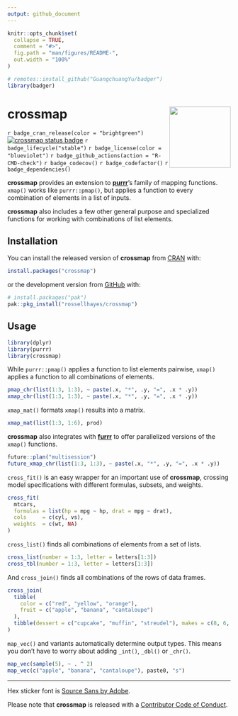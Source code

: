```yaml
---
output: github_document
---
```


<!-- README.md is generated from README.Rmd. Please edit that file -->

```r
knitr::opts_chunk$set(
  collapse = TRUE,
  comment = "#>",
  fig.path = "man/figures/README-",
  out.width = "100%"
)

# remotes::install_github("GuangchuangYu/badger")
library(badger)
```

# crossmap <img src="man/figures/logo.png?raw=TRUE" align="right" height="138" />

<!-- badges: start -->
`r badge_cran_release(color = "brightgreen")`
[![crossmap status badge](https://rossellhayes.r-universe.dev/badges/crossmap)](https://rossellhayes.r-universe.dev)
`r badge_lifecycle("stable")`
`r badge_license(color = "blueviolet")`
`r badge_github_actions(action = "R-CMD-check")`
`r badge_codecov()`
`r badge_codefactor()`
`r badge_dependencies()`
<!-- badges: end -->

**crossmap** provides an extension to [**purrr**](https://github.com/tidyverse/purrr)'s family of mapping functions.
`xmap()` works like `purrr::pmap()`, but applies a function to every combination of elements in a list of inputs.

**crossmap** also includes a few other general purpose and specialized  functions for working with combinations of list elements.

## Installation

You can install the released version of **crossmap** from [CRAN](https://cran.r-project.org/package=crossmap) with:

``` r
install.packages("crossmap")
```

or the development version from [GitHub](https://github.com/rossellhayes/crossmap) with:

```r
# install.packages("pak")
pak::pkg_install("rossellhayes/crossmap")
```

## Usage

```r
library(dplyr)
library(purrr)
library(crossmap)
```

While `purrr::pmap()` applies a function to list elements pairwise, `xmap()` applies a function to all combinations of elements.

```r
pmap_chr(list(1:3, 1:3), ~ paste(.x, "*", .y, "=", .x * .y))
xmap_chr(list(1:3, 1:3), ~ paste(.x, "*", .y, "=", .x * .y))
```

`xmap_mat()` formats `xmap()` results into a matrix.

```r
xmap_mat(list(1:3, 1:6), prod)
```

**crossmap** also integrates with [**furrr**](https://github.com/DavisVaughan/furrr) to offer parallelized versions of the `xmap()` functions.

```r
future::plan("multisession")
future_xmap_chr(list(1:3, 1:3), ~ paste(.x, "*", .y, "=", .x * .y))
```

`cross_fit()` is an easy wrapper for an important use of **crossmap**, crossing model specifications with different formulas, subsets, and weights.

```r
cross_fit(
  mtcars,
  formulas = list(hp = mpg ~ hp, drat = mpg ~ drat),
  cols     = c(cyl, vs),
  weights  = c(wt, NA)
)
```

`cross_list()` finds all combinations of elements from a set of lists.

```r
cross_list(number = 1:3, letter = letters[1:3])
cross_tbl(number = 1:3, letter = letters[1:3])
```

And `cross_join()` finds all combinations of the rows of data frames.

```r
cross_join(
  tibble(
    color = c("red", "yellow", "orange"),
    fruit = c("apple", "banana", "cantaloupe")
  ),
  tibble(dessert = c("cupcake", "muffin", "streudel"), makes = c(8, 6, 1))
)
```

`map_vec()` and variants automatically determine output types.
This means you don't have to worry about adding `_int()`, `_dbl()` or `_chr()`.

```r
map_vec(sample(5), ~ . ^ 2)
map_vec(c("apple", "banana", "cantaloupe"), paste0, "s")
```

---

Hex sticker font is [Source Sans by Adobe](https://github.com/adobe-fonts/source-sans).

Please note that **crossmap** is released with a [Contributor Code of Conduct](https://www.contributor-covenant.org/version/2/0/code_of_conduct/).
